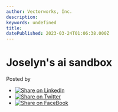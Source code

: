 ```yaml
---
author: Vectorworks, Inc.
description: 
keywords: undefined
title:  
datePublished: 2023-03-24T01:06:38.000Z
---
```

  

# Joselyn's ai sandbox

 Posted by 

* [![Share on LinkedIn](https://2659751.fs1.hubspotusercontent-na1.net/hubfs/2659751/michaelDemo/share-LI.png)](http://www.linkedin.com/shareArticle?mini=true&url=https%3A%2F%2Fblog.vectorworks.net%2F-temporary-slug-5ee32745-1e2f-4b54-8c00-788eeef0de31)
* [![Share on Twitter](https://2659751.fs1.hubspotusercontent-na1.net/hubfs/2659751/michaelDemo/share-TW.png)](https://www.twitter.com/share?text=Joselyn's%20ai%20sandbox&url=https%3A%2F%2Fblog.vectorworks.net%2F-temporary-slug-5ee32745-1e2f-4b54-8c00-788eeef0de31&via=PMGTweets)
* [![Share on FaceBook](https://2659751.fs1.hubspotusercontent-na1.net/hubfs/2659751/michaelDemo/share-FB.png)](https://www.facebook.com/sharer/sharer.php?u=https%3A%2F%2Fblog.vectorworks.net%2F-temporary-slug-5ee32745-1e2f-4b54-8c00-788eeef0de31)

  
  